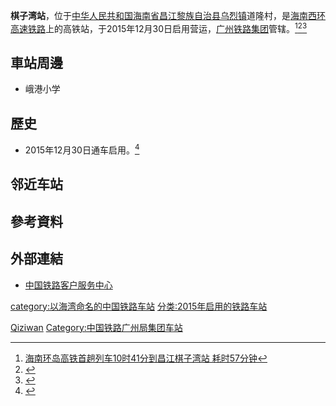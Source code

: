 {{Expand|time=2016-04-23T13:55:17+00:00}}
{{Infobox China railway station 
|车站名称 =棋子湾站
|图片 = 
|图片介紹 = 
|车站代码= 
|车站名称拼音 = Qiziwan
|英文名称=Qiziwan Railway Station
|电报码 = QZQ
|拼音码 = QZW
|车站位置 = [[海南省|海南省]][[昌江黎族自治县|昌江黎族自治县]][[乌烈镇|乌烈镇]]道隆村
|归属 =[[广州铁路集团|广州铁路集团]]
|线路 = [[海南西环高速铁路|海南西环高速铁路]]
|车站等级 = 
|月台数目 = 2
|股道数目 = 4
|坐标 = {{coord|19|20|20.32|N|108|48|15.90|E|display=inline,title}}
}}
'''棋子湾站'''，位于[[中华人民共和国|中华人民共和国]][[海南省|海南省]][[昌江黎族自治县|昌江黎族自治县]][[乌烈镇|乌烈镇]]道隆村，是[[海南西环高速铁路|海南西环高速铁路]]上的高铁站，于2015年12月30日启用营运，[[广州铁路集团|广州铁路集团]]管辖。<ref>[http://news.163.com/15/1230/11/BC32E51P00014AED.html 海南环岛高铁首趟列车10时41分到昌江棋子湾站 耗时57分钟]{{Dead link|date=2020年1月 |bot=InternetArchiveBot |fix-attempted=yes }}</ref><ref>{{Cite web |url=http://www.hinews.cn/news/system/2015/11/07/017919020.shtml |title=南海网探营西环高铁昌江棋子湾站：站房融入当地黎族特色 |access-date=2016-04-23 |archive-date=2019-08-12 |archive-url=https://web.archive.org/web/20190812215108/http://www.hinews.cn/news/system/2015/11/07/017919020.shtml |dead-url=no }}</ref><ref>{{Cite web |url=http://www.hinews.cn/news/system/2015/12/25/030017881.shtml |title=海南西环高铁棋子湾站完工 将开通4条公交线路 |access-date=2016-04-23 |archive-date=2019-08-11 |archive-url=https://web.archive.org/web/20190811233457/http://www.hinews.cn/news/system/2015/12/25/030017881.shtml |dead-url=no }}</ref>

==車站周邊==
* 峨港小学

==歷史==
* 2015年12月30日通车启用。<ref>{{Cite web |url=http://society.people.com.cn/GB/369130/401768/index.html |title=海南环岛高铁开通-全球首条环岛高铁全线贯通 |accessdate=2016-04-23 |archive-date=2017-02-02 |archive-url=https://web.archive.org/web/20170202041013/http://society.people.com.cn/GB/369130/401768/index.html |dead-url=no }}</ref>

==邻近车站==
{{start rail box|[[中国铁路|中国铁路]]}}
{{s-inop|[[东方站_(海南省)|东方]]|内环方向}}
{{s-line|[[海南环岛高速铁路|海南环岛高速铁路]]}}
{{s-inop|[[海头站|海头]]|外环方向}}
{{s-end}}

==參考資料==
{{reflist}}
==外部連結==
* [http://www.12306.cn/mormhweb/ 中国铁路客户服务中心] {{Wayback|url=http://www.12306.cn/mormhweb/ |date=20180205163941 }}
{{China-rail-stub}}
{{海南环岛高速铁路}}
[[Category:海南省铁路车站|Qiziwan]]
[[category:以海湾命名的中国铁路车站|category:以海湾命名的中国铁路车站]]
[[Category:中国铁路广州局集团车站|Category:中国铁路广州局集团车站]]
[[分类:2015年启用的铁路车站|分类:2015年启用的铁路车站]]